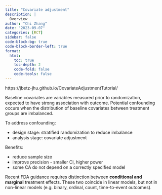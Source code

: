 ```yaml
---
title: "Covariate adjustment"
description: |
  Overview
author: "Chi Zhang"
date: "2023-09-07"
categories: [RCT]
sidebar: false
code-block-bg: true
code-block-border-left: true
format: 
  html:
    toc: true
    toc-depth: 2
    code-fold: false
    code-tools: false
---
```



https://jbetz-jhu.github.io/CovariateAdjustmentTutorial/

Baseline covariates are variables measured prior to randomization, expected to have strong association with outcome. Potential confounding occurs when the distribution of baseline covariates between treatment groups are imbalanced. 

To address confounding: 

* design stage: stratified randomization to reduce imbalance
* analysis stage: covariate adjustment

Benefits:

* reduce sample size 
* improve precision - smaller CI, higher power
* some CA do not depend on a correctly specified model

Recent FDA guidance requires distinction between **conditional and marginal** treatment effects. These two coincide in linear models, but not in non-linear models (e.g. binary, ordinal, count, time-to-event outcomes).






